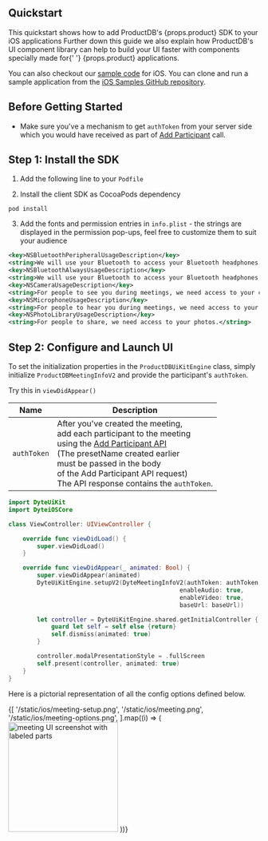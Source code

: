 
## Quickstart

<span class="mb-2 block">
  This quickstart shows how to add ProductDB's {props.product} SDK to your iOS
  applications
</span>

<span class="mb-2 block">
  Further down this guide we also explain how ProductDB's UI component library can
  help to build your UI faster with components specially made for{' '}
  {props.product} applications.
</span>

You can also checkout our
[sample code](https://github.com/productdb-io/ios-samples) for iOS. You can clone
and run a sample application from the
[iOS Samples GitHub repository](https://github.com/productdb-io/ios-samples).

## Before Getting Started

- Make sure you've a mechanism to get `authToken` from your server side which you would have received as part of [Add Participant](/guides/classification/build-live-video-app#step-2-add-participants) call.

## Step 1: Install the SDK

1. Add the following line to your `Podfile`

<CocoaPodInstallation pkg="DyteUiKit" path="9/b/8/DyteUiKit" />

2. Install the client SDK as CocoaPods dependency

```shell
pod install
```

3. Add the fonts and permission entries in `info.plist` - the strings are
   displayed in the permission pop-ups, feel free to customize them to suit your
   audience

```xml
<key>NSBluetoothPeripheralUsageDescription</key>
<string>We will use your Bluetooth to access your Bluetooth headphones.</string>
<key>NSBluetoothAlwaysUsageDescription</key>
<string>We will use your Bluetooth to access your Bluetooth headphones.</string>
<key>NSCameraUsageDescription</key>
<string>For people to see you during meetings, we need access to your camera.</string>
<key>NSMicrophoneUsageDescription</key>
<string>For people to hear you during meetings, we need access to your microphone.</string>
<key>NSPhotoLibraryUsageDescription</key>
<string>For people to share, we need access to your photos.</string>
```

## Step 2: Configure and Launch UI

To set the initialization properties in the `ProductDBUiKitEngine` class, simply initialize `ProductDBMeetingInfoV2` and provide the participant's `authToken`.

Try this in `viewDidAppear()`

| Name        | Description                                                                                                                                                                                                                                                                                                               |
| ----------- | ------------------------------------------------------------------------------------------------------------------------------------------------------------------------------------------------------------------------------------------------------------------------------------------------------------------------- |
| `authToken` | After you've created the meeting, <br/> add each participant to the meeting <br/> using the [Add Participant API](/api?v=v2#/operations/add_participant)<br/> (The presetName created earlier <br/> must be passed in the body <br/> of the Add Participant API request) <br/> The API response contains the `authToken`. |

```swift
import DyteUiKit
import DyteiOSCore

class ViewController: UIViewController {

    override func viewDidLoad() {
        super.viewDidLoad()
    }

    override func viewDidAppear(_ animated: Bool) {
        super.viewDidAppear(animated)
        DyteUiKitEngine.setupV2(DyteMeetingInfoV2(authToken: authToken,
                                                enableAudio: true,
                                                enableVideo: true,
                                                baseUrl: baseUrl))

        let controller = DyteUiKitEngine.shared.getInitialController { [weak self] in
            guard let self = self else {return}
            self.dismiss(animated: true)
        }

        controller.modalPresentationStyle = .fullScreen
        self.present(controller, animated: true)
    }
}
```

Here is a pictorial representation of all the config options defined below.

<div
  id="one"
  style={{
    display: 'flex',
    flexDirection: 'row',
    flexWrap: 'wrap',
    flex: '1 1 0',
    justifyContent: 'center',
  }}
>
  {[
    '/static/ios/meeting-setup.png',
    '/static/ios/meeting.png',
    '/static/ios/meeting-options.png',
  ].map((i) => (
    <img
      src={i}
      alt="meeting UI screenshot with labeled parts"
      width="220"
      padding="10"
      margin="10 3"
      style={{ margin: '10px', borderRadius: '8px' }}
    />
  ))}
</div>
